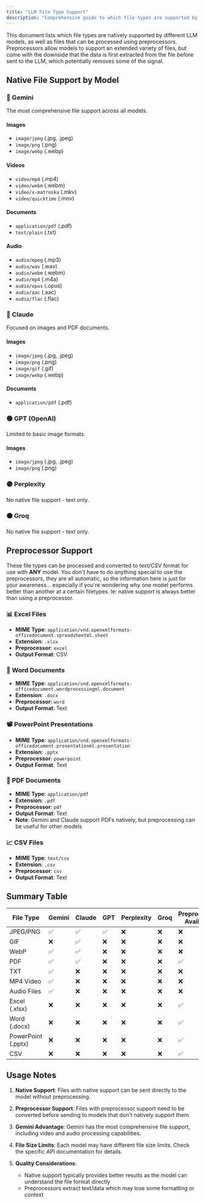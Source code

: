 ```yaml
---
title: "LLM File Type Support"
description: "Comprehensive guide to which file types are supported by different LLM models"
---
```


This document lists which file types are natively supported by different LLM models, as well as files that can be processed using preprocessors. Preprocessors allow models to support an extended variety of files, but come with the downside that the data is first extracted from the file before sent to the LLM, which potentially removes some of the signal.

## Native File Support by Model

### 🔷 Gemini
The most comprehensive file support across all models.

#### Images
- `image/jpeg` (.jpg, .jpeg)
- `image/png` (.png)
- `image/webp` (.webp)

#### Videos
- `video/mp4` (.mp4)
- `video/webm` (.webm)
- `video/x-matroska` (.mkv)
- `video/quicktime` (.mov)

#### Documents
- `application/pdf` (.pdf)
- `text/plain` (.txt)

#### Audio
- `audio/mpeg` (.mp3)
- `audio/wav` (.wav)
- `audio/webm` (.webm)
- `audio/mp4` (.m4a)
- `audio/opus` (.opus)
- `audio/aac` (.aac)
- `audio/flac` (.flac)

### 🔵 Claude
Focused on images and PDF documents.

#### Images
- `image/jpeg` (.jpg, .jpeg)
- `image/png` (.png)
- `image/gif` (.gif)
- `image/webp` (.webp)

#### Documents
- `application/pdf` (.pdf)

### 🟢 GPT (OpenAI)
Limited to basic image formats.

#### Images
- `image/jpeg` (.jpg, .jpeg)
- `image/png` (.png)

### 🟣 Perplexity
No native file support - text only.

### 🟠 Groq
No native file support - text only.

## Preprocessor Support

These file types can be processed and converted to text/CSV format for use with **ANY** model. You don't have to do anything special to use the preprocessors, they are all automatic, so the information here is just for your awareness... especially if you're wondering why one model performs better than another at a certain filetypes. Ie: native support is always better than using a preprocessor.

### 📊 Excel Files
- **MIME Type**: `application/vnd.openxmlformats-officedocument.spreadsheetml.sheet`
- **Extension**: `.xlsx`
- **Preprocessor**: `excel`
- **Output Format**: CSV

### 📝 Word Documents
- **MIME Type**: `application/vnd.openxmlformats-officedocument.wordprocessingml.document`
- **Extension**: `.docx`
- **Preprocessor**: `word`
- **Output Format**: Text

### 📽️ PowerPoint Presentations
- **MIME Type**: `application/vnd.openxmlformats-officedocument.presentationml.presentation`
- **Extension**: `.pptx`
- **Preprocessor**: `powerpoint`
- **Output Format**: Text

### 📄 PDF Documents
- **MIME Type**: `application/pdf`
- **Extension**: `.pdf`
- **Preprocessor**: `pdf`
- **Output Format**: Text
- **Note**: Gemini and Claude support PDFs natively, but preprocessing can be useful for other models

### 📈 CSV Files
- **MIME Type**: `text/csv`
- **Extension**: `.csv`
- **Preprocessor**: `csv`
- **Output Format**: Text

## Summary Table

| File Type | Gemini | Claude | GPT | Perplexity | Groq | Preprocessor Available |
|-----------|---------|---------|-----|------------|------|----------------------|
| JPEG/PNG | ✅ | ✅ | ✅ | ❌ | ❌ | ❌ |
| GIF | ❌ | ✅ | ❌ | ❌ | ❌ | ❌ |
| WebP | ✅ | ✅ | ❌ | ❌ | ❌ | ❌ |
| PDF | ✅ | ✅ | ❌ | ❌ | ❌ | ✅ |
| TXT | ✅ | ❌ | ❌ | ❌ | ❌ | ❌ |
| MP4 Video | ✅ | ❌ | ❌ | ❌ | ❌ | ❌ |
| Audio Files | ✅ | ❌ | ❌ | ❌ | ❌ | ❌ |
| Excel (.xlsx) | ❌ | ❌ | ❌ | ❌ | ❌ | ✅ |
| Word (.docx) | ❌ | ❌ | ❌ | ❌ | ❌ | ✅ |
| PowerPoint (.pptx) | ❌ | ❌ | ❌ | ❌ | ❌ | ✅ |
| CSV | ❌ | ❌ | ❌ | ❌ | ❌ | ✅ |

## Usage Notes

1. **Native Support**: Files with native support can be sent directly to the model without preprocessing.

2. **Preprocessor Support**: Files with preprocessor support need to be converted before sending to models that don't natively support them.

3. **Gemini Advantage**: Gemini has the most comprehensive file support, including video and audio processing capabilities.

4. **File Size Limits**: Each model may have different file size limits. Check the specific API documentation for details.

5. **Quality Considerations**: 
   - Native support typically provides better results as the model can understand the file format directly
   - Preprocessors extract text/data which may lose some formatting or context 